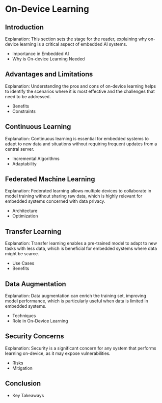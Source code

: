 # On-Device Learning


## Introduction

Explanation: This section sets the stage for the reader, explaining why on-device learning is a critical aspect of embedded AI systems.

  - Importance in Embedded AI
  - Why is On-device Learning Needed

## Advantages and Limitations

Explanation: Understanding the pros and cons of on-device learning helps to identify the scenarios where it is most effective and the challenges that need to be addressed.

  - Benefits
  - Constraints

## Continuous Learning

Explanation: Continuous learning is essential for embedded systems to adapt to new data and situations without requiring frequent updates from a central server.

  - Incremental Algorithms
  - Adaptability

## Federated Machine Learning

Explanation: Federated learning allows multiple devices to collaborate in model training without sharing raw data, which is highly relevant for embedded systems concerned with data privacy.

  - Architecture
  - Optimization

## Transfer Learning

Explanation: Transfer learning enables a pre-trained model to adapt to new tasks with less data, which is beneficial for embedded systems where data might be scarce.

  - Use Cases
  - Benefits

## Data Augmentation

Explanation: Data augmentation can enrich the training set, improving model performance, which is particularly useful when data is limited in embedded systems.

  - Techniques
  - Role in On-Device Learning

## Security Concerns

Explanation: Security is a significant concern for any system that performs learning on-device, as it may expose vulnerabilities.

  - Risks
  - Mitigation

## Conclusion

  - Key Takeaways
